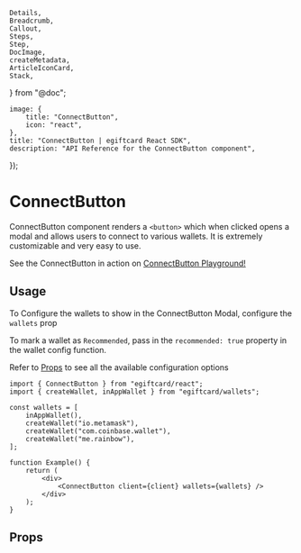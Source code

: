 	Details,
	Breadcrumb,
	Callout,
	Steps,
	Step,
	DocImage,
	createMetadata,
	ArticleIconCard,
	Stack,
} from "@doc";

	image: {
		title: "ConnectButton",
		icon: "react",
	},
	title: "ConnectButton | egiftcard React SDK",
	description: "API Reference for the ConnectButton component",
});

# ConnectButton

ConnectButton component renders a `<button>` which when clicked opens a modal and allows users to connect to various wallets. It is extremely customizable and very easy to use.

<Callout variant='info' title="Playground">

See the ConnectButton in action on [ConnectButton Playground!](https://egiftcard.cc/dashboard/wallets/connect)

</Callout>

<DocImage src={ConnectWalletHeroImage} />

## Usage

To Configure the wallets to show in the ConnectButton Modal, configure the `wallets` prop

To mark a wallet as `Recommended`, pass in the `recommended: true` property in the wallet config function.

Refer to [Props](#props) to see all the available configuration options

```tsx
import { ConnectButton } from "egiftcard/react";
import { createWallet, inAppWallet } from "egiftcard/wallets";

const wallets = [
	inAppWallet(),
	createWallet("io.metamask"),
	createWallet("com.coinbase.wallet"),
	createWallet("me.rainbow"),
];

function Example() {
	return (
		<div>
			<ConnectButton client={client} wallets={wallets} />
		</div>
	);
}
```

<Stack>

<ArticleIconCard
	title="Supported Wallets"
	icon={TablePropertiesIcon}
	href="/typescript/v5/supported-wallets"
/>

</Stack>

## Props

<Stack>
	<ArticleIconCard
		title="ConnectButtonProps"
		icon={TablePropertiesIcon}
		href="/references/typescript/v5/ConnectButtonProps"
	/>
</Stack>
